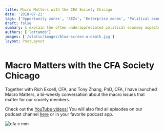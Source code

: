 ```yaml
---
title: Macro Matters with the CFA Society Chicago
date: '2018-07-21'
tags: ['Opportunity zones', 'SEZs', 'Enterprise zones', 'Political economy']
draft: false
summary: I explain the often underappreciated political economy aspects of special economic zones.
authors: ['lottamob']
images: ['/static/images/blue-screen-o-death.jpg']
layout: PostLayout
---
```

# Macro Matters with the CFA Society Chicago

Together with Rich Excell, CFA, and Tony Zhang, PhD, CFA, I have launched Macro Matters, a bi-weekly conversation about the macro issues that matter for our society members.

Check out the [YouTube videos!](https://www.youtube.com/c/CFASocietyChicago/videos) You will also find all episodes on our podcast channel [here](https://www.cfachicago.org/podcasts/) or in your favorite podcast app.


![cfa c mm](https://user-images.githubusercontent.com/83673149/151681363-f3e46a6d-ef97-4564-8940-8e3a70c8be19.png)
